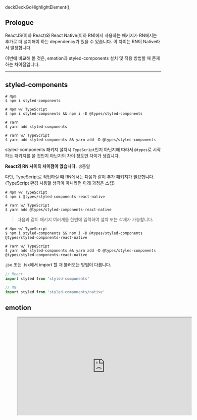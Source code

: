 deckDeckGoHighlightElement();

## Prologue

ReactJS(이하 React)와 React Native(이하 RN)에서 사용하는 패키지가 RN에서는 추가로 더 설치해야 하는 dependency가 있을 수 있습니다. 이 차이는 RN이 Native라서 발생합니다.

이번에 비교해 볼 것은, emotion과 styled-components 설치 및 적용 방법할 때 존재하는 차이점입니다.

---

## styled-components

```shell
# Npm
$ npm i styled-components

# Npm w/ TypeScript
$ npm i styled-components && npm i -D @types/styled-components

# Yarn
$ yarn add styled-components

# Yarn w/ TypeScript
$ yarn add styled-components && yarn add -D @types/styled-components
```

styled-components 패키지 설치시 `TypeScript`인지 아닌지에 따라서 `@types`로 시작하는 패키지를 쓸 것인지 아닌지의 차이 정도만 차이가 생깁니다.

__React와 RN 사이의 차이점이 없습니다.__ *성*동일

다만, TypeScript로 작업하실 때 RN에서는 다음과 같이 추가 패키지가 필요합니다. (TypeScript 환경 사용할 생각이 아니라면 아래 과정은 스킵)

```shell
# Npm w/ TypeScript
$ npm i @types/styled-components-react-native

# Yarn w/ TypeScript
$ yarn add @types/styled-components-react-native
```

> 다음과 같이 패키지 여러개를 한번에 입력하여 설치 또는 삭제가 가능합니다.

```shell
# Npm w/ TypeScript
$ npm i styled-components && npm i -D @types/styled-components @types/styled-components-react-native

# Yarn w/ TypeScript
$ yarn add styled-components && yarn add -D @types/styled-components @types/styled-components-react-native
```

.jsx 또는 .tsx에서 import 할 때 불러오는 방법이 다릅니다.

```jsx
// React
import styled from 'styled-components'

// RN
import styled from 'styled-components/native'
```

## emotion

<figure>
  <iframe
    width="560" height="315"
    src="https://www.youtube.com/embed/779jxjHopk0"
    title="YouTube video player"
    allow="accelerometer; autoplay; clipboard-write; encrypted-media; gyroscope; picture-in-picture" allowFullScreen
  />
  <figcaption><del>(이거 말고)</del></figcaption>
</figure>

O612는 emotion을 사랑하는데 RN 처음 작업할 때 emotion으로 스타일링 하는 방법을 모르겠어서 엄청 헤맸던 기억이 있습니다.

RN에서도 React에서 작업할 때와 똑같이 설치하고 컴포넌트 import 했더니 에러가 뙇!!! *나에게 이러지마 ㅠㅠ*

찾아보니 `@emotion/native`가 추가로 필요하다는 사실을 알았습니다.

RN이 native 환경이라서 다르게 동작하는 것으로 추측됩니다.

설치는 React, RN 공통 사항 먼저 짚어볼게요.

> styled-components와 다르게 emotion은 TypeScript라고 해서 추가로 설치해야하는 패키지는 없습니다.

```shell
# Npm
$ npm i @emotion/react

# Yarn
$ yarn add @emotion/react
```

React에서는 styled라는 패키지가 필요하고, RN에서는 native라는 패키지가 필요합니다.

React.

```shell
# Npm
$ npm i @emotion/styled

# Yarn
$ Yarn add @emotion/styled
```

위 명령어는 다음과 같이 `@emotion/react` 패키지를 함께 설치할 수 있습니다.

```shell
# Npm
$ npm i @emotion/react @emotion/styled

# Yarn
$ yarn add @emotion/react @emotion/styled
```

RN.

```shell
# Npm
$ npm i @emotion/native

# Yarn
$ Yarn add @emotion/native
```

위 명령어는 다음과 같이 `@emotion/react` 패키지를 함께 설치할 수 있습니다.

```shell
# Npm
$ npm i @emotion/react @emotion/native

# Yarn
$ yarn add @emotion/react @emotion/native
```

> React에서는 `@emotion/native` 패키지를 설치하면 안되고, RN에서는 `@emotion/styled` 패키지를 설치하면 안됩니다.
>
> ( RN의 `@emotion/native` 패키지에 styled가 포함되어 있습니다. )

emotion 또한 styled-components 처럼 import 방법이 다릅니다.

```jsx
// React
import styled from '@emotion/styled'

// RN
import styled from '@emotion/native'
```

<figure>
  <picture>
    <source srcSet={`/0/20211211/easy.webp?${uuidv4()}`} type="image/webp" />
    <img src={`/0/20211211/easy.jpeg?${uuidv4()}`} alt='' />
  </picture>
  <figcaption>참 쉽죠오~?</figcaption>
</figure>

---

## Epilogue

갓 태어난 아이도 이해할 수 있을 정도로 친절하게 설명해 드렸으니 오늘은 끝!

언젠가 기회가 된다면 사용 예제를 들고 올게요-
